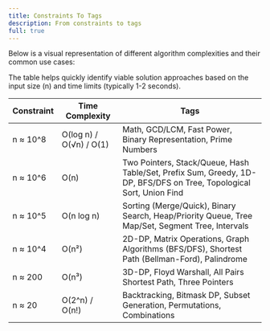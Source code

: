 ```yaml
---
title: Constraints To Tags
description: From constraints to tags
full: true
---
```




Below is a visual representation of different algorithm complexities and their common use cases:

<AlgorithmComplexity />

The table helps quickly identify viable solution approaches based on the input size (n) and time limits (typically 1-2 seconds).

| Constraint      | Time Complexity           | Tags                                    |
|----------------|----------------------------|-----------------------------------------------------------|
| n ≈ 10^8       | O(log n)  / O(√n) / O(1)   | Math, GCD/LCM, Fast Power, Binary Representation, Prime Numbers |
| n ≈ 10^6       | O(n)                       | Two Pointers, Stack/Queue, Hash Table/Set, Prefix Sum, Greedy, 1D-DP, BFS/DFS on Tree, Topological Sort, Union Find |
| n ≈ 10^5       | O(n log n)                 | Sorting (Merge/Quick), Binary Search, Heap/Priority Queue, Tree Map/Set, Segment Tree, Intervals |
| n ≈ 10^4       | O(n²)                      | 2D-DP, Matrix Operations, Graph Algorithms (BFS/DFS), Shortest Path (Bellman-Ford), Palindrome |
| n ≈ 200        | O(n³)                      | 3D-DP, Floyd Warshall, All Pairs Shortest Path, Three Pointers |
| n ≈ 20         | O(2^n) / O(n!)             | Backtracking, Bitmask DP, Subset Generation,  Permutations, Combinations |
